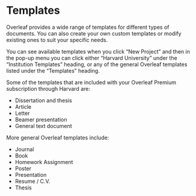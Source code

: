 # Templates {.sec-templates}

Overleaf provides a wide range of templates for different types of documents. You can also create your own custom templates or modify existing ones to suit your specific needs.

You can see available templates when you click "New Project" and then in the pop-up menu you can click either "Harvard University" under the "Institution Templates" heading, or any of the general Overleaf templates listed under the "Templates" heading.

Some of the templates that are included with your Overleaf Premium subscription through Harvard are:

- Dissertation and thesis
- Article
- Letter
- Beamer presentation
- General text document

More general Overleaf templates include:

- Journal
- Book
- Homework Assignment
- Poster
- Presentation
- Resume / C.V.
- Thesis
